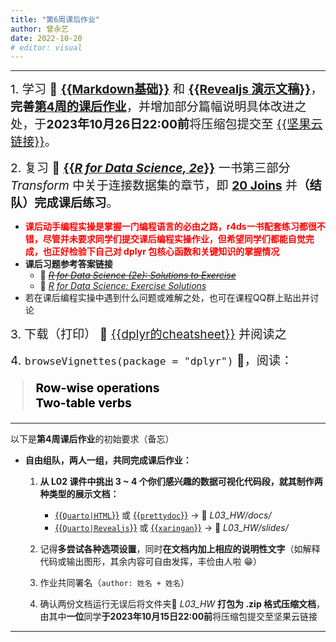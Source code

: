 ```yaml
---
title: "第6周课后作业"
author: 曾永艺
date: 2022-10-20
# editor: visual
---
```


<hr>

[1. 学习 📝 [**{{Markdown基础}}**](/readings/markdown-basics.qmd) 和 [**{{Revealjs 演示文稿}}**](/readings/revealjs)，**完善[第4周的课后作业](https://qfwr2023.netlify.app/hw/hw-03)**，并增加部分篇幅说明具体改进之处，于**2023年10月26日22:00前**将压缩包提交至 [{{坚果云链接}}](https://send2me.cn/rAnWP-yK/RjqyWTleU7stqA)。]{style="font-size:1.2rem"}

[2. 复习 📖 [**{{_R for Data Science, 2e_}}**](https://r4ds.had.nz/) 一书第三部分 _Transform_ 中关于连接数据集的章节，即 [**20 Joins**](https://r4ds.hadley.nz/joins) 并**（结队）完成课后练习**。]{style="font-size:1.2rem"}

:::{.callout-note appearance="simple"}
- [**课后动手编程实操是掌握一门编程语言的必由之路，r4ds一书配套练习都很不错，尽管并未要求同学们提交课后编程实操作业，但希望同学们都能自觉完成，也正好检验下自己对 dplyr 包核心函数和关键知识的掌握情况**]{style="color:red"}
- **课后习题参考答案链接** 
  + 📖 [_~~R for Data Science (2e): Solutions to Exercise~~_](https://mine-cetinkaya-rundel.github.io/r4ds-solutions/joins.html)
  + 📖 [_R for Data Science: Exercise Solutions_](https://jrnold.github.io/r4ds-exercise-solutions/relational-data.html)
- 若在课后编程实操中遇到什么问题或难解之处，也可在课程QQ群上贴出并讨论
:::

[3. 下载（打印） 📰 [{{dplyr的cheatsheet}}](/slides/lec-04/docs/dplyr-cheatsheet.pdf) 并阅读之]{style="font-size:1.2rem"}

[4. `browseVignettes(package = "dplyr")` 📝，阅读：]{style="font-size:1.2rem"}

<blockquote style="margin-left: 1.2rem; font-size: 1.2rem; color: black">
**Row-wise operations**  
**Two-table verbs**
</blockquote>


<hr>

:::{.callout-note appearance="simple"}
以下是**第4周课后作业**的初始要求（备忘）
:::

- **自由组队，两人一组，共同完成课后作业：**

  1. **从 L02 课件中挑出 3 ~ 4 个你们感兴趣的数据可视化代码段，就其制作两种类型的展示文档：**
     - [{{`Quarto|HTML`}}](https://quarto.org/docs/output-formats/html-basics.html) 或 [{{`prettydoc`}}](https://prettydoc.statr.me/themes.html) -> 📂 *L03_HW/docs/*
     - [{{`Quarto|Revealjs`}}](https://quarto.org/docs/presentations/revealjs/) 或 [{{`xaringan`}}](https://slides.yihui.org/xaringan/zh-CN.html) -> 📂 *L03_HW/slides/*
  
  2. 记得**多尝试各种选项设置**，同时**在文档内加上相应的说明性文字**（如解释代码或输出图形，其余内容可自由发挥，丰俭由人啦 😁）

  3. 作业共同署名（`author: 姓名 + 姓名`）

  4. 确认两份文档运行无误后将文件夹📂 *L03_HW* **打包为 .zip 格式压缩文档**，由其中**一位**同学**于2023年10月15日22:00前**将压缩包提交至坚果云链接

<hr>

